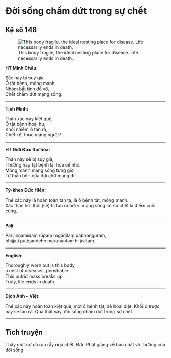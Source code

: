 # Ðời sống chấm dứt trong sự chết {- #doi-song-cham-dut-trong-su-chet}

## Kệ số 148 {- #ke-so-148}

![This body fragile, the ideal nesting place for disease. Life necessarily ends in death.](images/kinh-phap-cu-ke-so-148-dhammapada-verse-148.jpg){fig-align="center" .lightbox}

**HT Minh Châu:**

Sắc này bị suy già,  
Ổ tật bệnh, mỏng manh,  
Nhóm bất tịnh đổ vỡ,  
Chết chấm dứt mạng sống.  

<hr class="divider">

**Tịch Minh:**

Thân xác này kiệt quệ,  
Ổ tật bệnh hoại hư,  
Khối nhiễm ô tan rã,  
Chết kết thúc mạng người!  

<hr class="divider">

**HT Giới Đức thơ hóa:**

Thân này sẽ bị suy già,  
Thường hay tật bệnh lại hòa uế nhơ.  
Mỏng manh mạng sống từng giờ,  
Tử thần bên cửa đợi chờ mang đi!  

<hr class="divider">

**Tỳ-kheo Đức Hiền:**

Thể xác này là hoàn toàn tàn tạ, là ổ bệnh tật, mỏng manh.  
Xác thân hôi thối (sẽ) bị tan rã bởi vì mạng sống có sự chết là điểm cuối cùng.  

<hr class="divider">

**Pāḷi:**

Parijiṇṇamidaṃ rūpaṃ roganīlaṃ pabhaṅguraṃ,  
bhijjati pūtisandeho maraṇantaṃ hi jīvitaṃ.  

<hr class="divider">

**English:**

Thoroughly worn out is this body,  
a nest of diseases, perishable.  
This putrid mass breaks up.  
Truly, life ends in death.  

<hr class="divider">

**Dịch Anh - Việt:**

Thể xác này hoàn toàn kiệt quệ, một ổ bệnh tật, dễ hoại diệt. Khối ô trược này sẽ tan rã. Quả thật vậy, đời sống chấm dứt trong sự chết.

<hr class="divider">

## Tích truyện {- #tich-truyen}

Thấy một sư cô run rẩy ngã chết, Ðức Phật giảng về bản chất vô thường của đời sống.